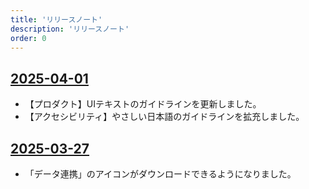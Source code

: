 ```yaml
---
title: 'リリースノート'
description: 'リリースノート'
order: 0
---
```


## [2025-04-01](/releases/2025-04-01/)

- 【プロダクト】UIテキストのガイドラインを更新しました。
- 【アクセシビリティ】やさしい日本語のガイドラインを拡充しました。

## [2025-03-27](/releases/2025-03-27)

- 「データ連携」のアイコンがダウンロードできるようになりました。

